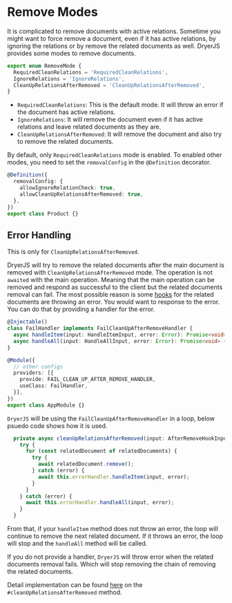 # Remove Modes

It is complicated to remove documents with active relations. Sometime you might want to force remove a document, even if it has active relations, by ignoring the relations or by remove the related documents as well.
DryerJS provides some modes to remove documents.

```ts copy
export enum RemoveMode {
  RequiredCleanRelations = 'RequiredCleanRelations',
  IgnoreRelations = 'IgnoreRelations',
  CleanUpRelationsAfterRemoved = 'CleanUpRelationsAfterRemoved',
}
```

- `RequiredCleanRelations`: This is the default mode. It will throw an error if the document has active relations.
- `IgnoreRelations`: It will remove the document even if it has active relations and leave related documents as they are.
- `CleanUpRelationsAfterRemoved`: It will remove the document and also try to remove the related documents.

By default, only `RequiredCleanRelations` mode is enabled. To enabled other modes, you need to set the `removalConfig` in the `@Definition` decorator.

```ts copy
@Definition({
  removalConfig: {
    allowIgnoreRelationCheck: true,
    allowCleanUpRelationsAfterRemoved: true,
  },
})
export class Product {}
```

## Error Handling

This is only for `CleanUpRelationsAfterRemoved`.

DryerJS will try to remove the related documents after the main document is removed with `CleanUpRelationsAfterRemoved` mode.
The operation is not `awaited` with the main operation.
Meaning that the main operation can be removed and respond as successful to the client but the related documents removal can fail.
The most possible reason is some [hooks](/guides/hook) for the related documents are throwing an error. You would want to response to the error.
You can do that by providing a handler for the error.

```ts copy
@Injectable()
class FailHandler implements FailCleanUpAfterRemoveHandler {
  async handleItem(input: HandleItemInput, error: Error): Promise<void> {}
  async handleAll(input: HandleAllInput, error: Error): Promise<void> {}
}

@Module({
  // other configs
  providers: [{
    provide: FAIL_CLEAN_UP_AFTER_REMOVE_HANDLER,
    useClass: FailHandler,
  }],
})
export class AppModule {}
```

`DryerJS` will be using the `FailCleanUpAfterRemoveHandler` in a loop, below psuedo code shows how it is used.

```ts copy
  private async cleanUpRelationsAfterRemoved(input: AfterRemoveHookInput) {
    try {
      for (const relatedDocument of relatedDocuments) {
        try {
          await relatedDocument.remove();
        } catch (error) {
          await this.errorHandler.handleItem(input, error);  
        }
      }
    } catch (error) {
      await this.errorHandler.handleAll(input, error);  
    }
  }
```

From that, if your `handleItem` method does not throw an error, the loop will continue to remove the next related document.
If it throws an error, the loop will stop and the `handleAll` method will be called.

If you do not provide a handler, `DryerJS` will throw error when the related documents removal fails.
Which will stop removing the chain of removing the related documents.

Detail implementation can be found [here](https://github.com/dryerjs/dryerjs/blob/master/lib/default.hook.ts) on the `#cleanUpRelationsAfterRemoved` method.
